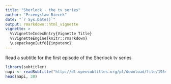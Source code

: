```yaml
---
title: "Sherlock - the tv series"
author: "Przemyslaw Biecek"
date: "`r Sys.Date()`"
output: rmarkdown::html_vignette
vignette: >
  %\VignetteIndexEntry{Vignette Title}
  %\VignetteEngine{knitr::rmarkdown}
  \usepackage[utf8]{inputenc}
---
```


Read a subtitle for the first episode of the Sherlock tv series

```r
library(subtitler)
napi <- readSubtitle("http://dl.opensubtitles.org/pl/download/file/1954081967")
head(napi, 30)
```

